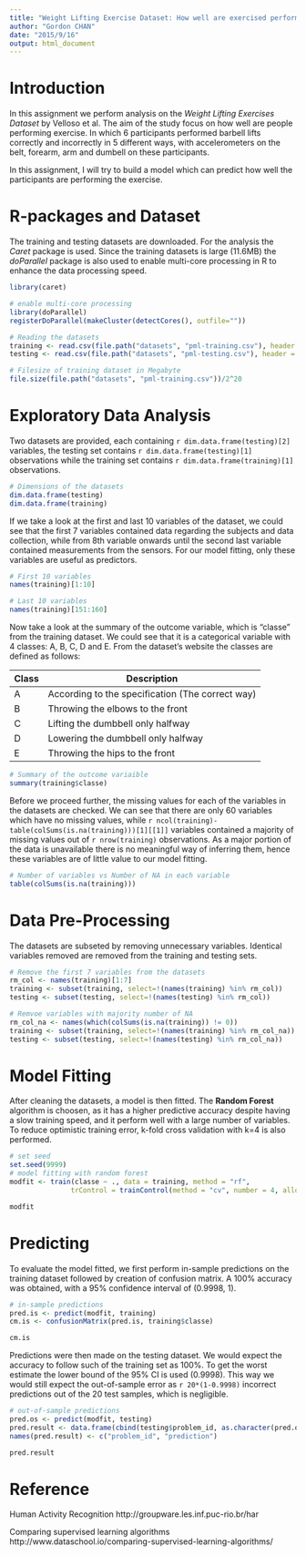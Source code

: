 ```yaml
---
title: "Weight Lifting Exercise Dataset: How well are exercised performed?"
author: "Gordon CHAN"
date: "2015/9/16"
output: html_document
---
```


# Introduction

In this assignment we perform analysis on the *Weight Lifting Exercises Dataset* by Velloso et al. The aim of the study focus on how well are people performing exercise. In which 6 participants performed barbell lifts correctly and incorrectly in 5 different ways, with accelerometers on the belt, forearm, arm and dumbell on these participants.

In this assignment, I will try to build a model which can predict how well the participants are performing the exercise.

# R-packages and Dataset

The training and testing datasets are downloaded. For the analysis the *Caret* package is used. Since the training datasets is large (11.6MB) the *doParallel* package is also used to enable multi-core processing in R to enhance the data processing speed.

```r

library(caret)

# enable multi-core processing
library(doParallel)
registerDoParallel(makeCluster(detectCores(), outfile=""))

```

```r

# Reading the datasets
training <- read.csv(file.path("datasets", "pml-training.csv"), header = TRUE, sep = ",", na.strings=c("","NA", "#DIV/0!"))
testing <- read.csv(file.path("datasets", "pml-testing.csv"), header = TRUE, sep = ",", na.strings=c("","NA", "#DIV/0!"))

# Filesize of training dataset in Megabyte
file.size(file.path("datasets", "pml-training.csv"))/2^20

```


# Exploratory Data Analysis

Two datasets are provided, each containing `r dim.data.frame(testing)[2]` variables, the testing set contains `r dim.data.frame(testing)[1]` observations while the training set contains `r dim.data.frame(training)[1]` observations.

```r

# Dimensions of the datasets
dim.data.frame(testing)
dim.data.frame(training)

```

If we take a look at the first and last 10 variables of the dataset, we could see that the first 7 variables contained data regarding the subjects and data collection, while from 8th variable onwards until the second last variable contained measurements from the sensors. For our model fitting, only these variables are useful as predictors.

```r

# First 10 variables
names(training)[1:10]

# Last 10 variables
names(training)[151:160]

```

Now take a look at the summary of the outcome variable, which is "classe" from the training dataset. We could see that it is a categorical variable with 4 classes: A, B, C, D and E. From the dataset's website the classes are defined as follows:

Class | Description
------|------------
A | According to the specification (The correct way)
B | Throwing the elbows to the front
C | Lifting the dumbbell only halfway
D | Lowering the dumbbell only halfway
E | Throwing the hips to the front

```r

# Summary of the outcome variaible
summary(training$classe)

```

Before we proceed further, the missing values for each of the variables in the datasets are checked. We can see that there are only 60 variables which have no missing values, while `r ncol(training)-table(colSums(is.na(training)))[1][[1]]` variables contained a majority of missing values out of `r nrow(training)` observations. As a major portion of the data is unavailable there is no meaningful way of inferring them, hence these variables are of little value to our model fitting.

```r

# Number of variables vs Number of NA in each variable
table(colSums(is.na(training)))

```

# Data Pre-Processing

The datasets are subseted by removing unnecessary variables. Identical variables removed are removed from the training and testing sets.

```r

# Remove the first 7 variables from the datasets
rm_col <- names(training)[1:7]
training <- subset(training, select=!(names(training) %in% rm_col))
testing <- subset(testing, select=!(names(testing) %in% rm_col))

# Remvoe variables with majority number of NA
rm_col_na <- names(which(colSums(is.na(training)) != 0))
training <- subset(training, select=!(names(training) %in% rm_col_na))
testing <- subset(testing, select=!(names(testing) %in% rm_col_na))

```

# Model Fitting

After cleaning the datasets, a model is then fitted. The **Random Forest** algorithm is choosen, as it has a higher predictive accuracy despite having a slow training speed, and it perform well with a large number of variables. To reduce optimistic training error, k-fold cross validation with k=4 is also performed.

```r
# set seed
set.seed(9999)
# model fitting with random forest
modfit <- train(classe ~ ., data = training, method = "rf",
               trControl = trainControl(method = "cv", number = 4, allowParallel = TRUE))

modfit

```

# Predicting

To evaluate the model fitted, we first perform in-sample predictions on the training dataset followed by creation of confusion matrix. A 100% accuracy was obtained, with a 95% confidence interval of (0.9998, 1).

```r
# in-sample predictions
pred.is <- predict(modfit, training)
cm.is <- confusionMatrix(pred.is, training$classe)

cm.is

```


Predictions were then made on the testing dataset. We would expect the accuracy to follow such of the training set as 100%. To get the worst estimate the lower bound of the 95% CI is used (0.9998). This way we would still expect the out-of-sample error as `r 20*(1-0.9998)` incorrect predictions out of the 20 test samples, which is negligible.

```r
# out-of-sample predictions
pred.os <- predict(modfit, testing)
pred.result <- data.frame(cbind(testing$problem_id, as.character(pred.os)))
names(pred.result) <- c("problem_id", "prediction")

pred.result

```


# Reference

Human Activity Recognition
http://groupware.les.inf.puc-rio.br/har

Comparing supervised learning algorithms
http://www.dataschool.io/comparing-supervised-learning-algorithms/